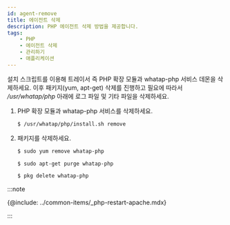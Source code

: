 ```yaml
---
id: agent-remove
title: 에이전트 삭제
description: PHP 에이전트 삭제 방법을 제공합니다.
tags:
    - PHP
    - 에이전트 삭제
    - 관리하기
    - 애플리케이션
---
```



설치 스크립트를 이용해 트레이서 즉 PHP 확장 모듈과 whatap-php 서비스 데몬을 삭제하세요. 이후 패키지(yum, apt-get) 삭제를 진행하고 필요에 따라서 */usr/whatap/php* 아래에 로그 파일 및 기타 파일을 삭제하세요.

1. PHP 확장 모듈과 whatap-php 서비스를 삭제하세요.

    ```bash
    $ /usr/whatap/php/install.sh remove
    ```

1. 패키지를 삭제하세요.

    <Tabs>
    <TabItem value="rdct" label="Redhat/CentOS" default>

    ```bash
    $ sudo yum remove whatap-php
    ```
    
    </TabItem>
    <TabItem value="dbub" label="Debian/Ubuntu">

    ```bash
    $ sudo apt-get purge whatap-php
    ```

    </TabItem>
    <TabItem value="frbsd" label="FreeBSD">

    ```bash
    $ pkg delete whatap-php
    ```

    </TabItem>
    </Tabs>  

:::note

{@include: ../common-items/_php-restart-apache.mdx} 

:::